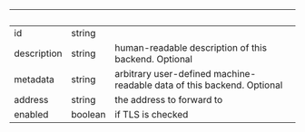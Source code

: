| &nbsp;      | &nbsp;  | &nbsp;                                                                 |
| ----------- | ------- | ---------------------------------------------------------------------- |
| id          | string  |                                                                        |
| description | string  | human-readable description of this backend. Optional                   |
| metadata    | string  | arbitrary user-defined machine-readable data of this backend. Optional |
| address     | string  | the address to forward to                                              |
| enabled     | boolean | if TLS is checked                                                      |
